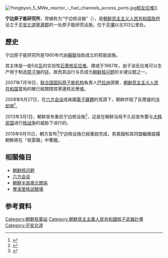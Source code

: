 {{noteTA
|G1=核能
|G2=朝鲜
|1=zh-hans:朝鲜; zh-hant:北韓;
|2=zh-hans:韩国; zh-hant:南韓;
|3=zh-hans:韩朝; zh-hant:南北韓;
}}
{{koreanname 
|caption=宁边5百萬瓦反應爐 
|logoimage= 
|img=Yongbyon 5MWe Magnox reactor.jpg 
|hangul=녕변 원자력 연구소 
|hanja=寧邊原子力硏究所 
|rr=Nyeongbyeon wonjaryeok yeonguso 
|mr=Nyŏngbyŏn wŏnjaryŏk yŏnguso
|text= 
}}
[[File:Yongbyon_5_MWe_reactor_-_fuel_channels_access_ports.jpg|right]][[核反应堆|核反应堆]]]]
{{DPRK WMD}}

'''宁边原子能研究所'''，常被称为“宁边核设施”（{{kor|녕변핵시설|寧邊核施設}}），是[[朝鲜民主主义人民共和国政府|朝鲜民主主义人民共和国政府]]设立于[[平安北道|平安北道]][[寧邊郡|寧邊郡]]的一处原子能研究设施，位于[[平壤|平壤]]以北103公里处。

==歷史==
宁边原子能研究所是1960年代由[[蘇聯|蘇聯]]協助成立的核能設施。

其主体是一座5兆[[瓦特|瓦]]的实验性[[石墨|石墨]][[核反应堆|核反应堆]]，建成于1987年。由于该反应堆可以生产用于制造[[原子弹|原子弹]]的[[钚|钚]]，故而其运行与否成为[[朝鲜核问题|朝鲜核问题]]的关键议题之一。

2007年7月16日，[[联合国|联合国]][[国际原子能机构|国际原子能机构]]負責人[[穆罕默德·巴拉迪|巴拉迪]]證實，[[朝鲜民主主义人民共和国|朝鲜民主主义人民共和国]]當局的確已經關閉其寧邊核反應爐。

2008年6月27日，在[[六方会谈|六方会谈]]成員國[[電子傳媒|電子媒體]]的見證下，朝鲜炸毀了反應爐的[[冷却塔|冷却塔]]<ref>{{Cite web |url=http://1-apple.com.tw/index.cfm?Fuseaction=Article&Sec_ID=3&ShowDate=20080628&IssueID=20080628&art_id=30697384&NewsType=1&SubSec=11 |title=北韓炸毀核設施 國際媒體見證 |access-date=2008-06-28 |archive-date=2008-07-01 |archive-url=https://web.archive.org/web/20080701225915/http://1-apple.com.tw/index.cfm?Fuseaction=Article&Sec_ID=3&ShowDate=20080628&IssueID=20080628&art_id=30697384&NewsType=1&SubSec=11 |dead-url=yes }}</ref>。

2013年3月1日，朝鲜宣布重启宁边核设施<ref>{{Cite news|url=http://www.bbc.co.uk/news/world-asia-21999193|title=North Korea 'to restart Yongbyon nuclear reactor'|date=2013-04-02|newspaper=BBC News|accessdate=2017-09-04|language=en-GB|archive-date=2013-04-07|archive-url=https://web.archive.org/web/20130407063220/http://www.bbc.co.uk/news/world-asia-21999193|dead-url=no}}</ref>，这是在朝鲜当局不久前宣布要与[[大韩民国|大韩民国]]进行[[核战争|核战争]]的威胁下进行的。

2015年9月15日，朝方宣布<ref>{{Cite web|url=http://news.cntv.cn/2015/09/16/VIDE1442415703309680.shtml|title=发卫星 重启核设施 朝鲜连发警告震惊美韩|accessdate=2017-09-04|author=|date=2015-09-16|last=刘一|work=|publisher=央视网|archive-date=2016-03-04|archive-url=https://web.archive.org/web/20160304204953/http://news.cntv.cn/2015/09/16/VIDE1442415703309680.shtml|dead-url=no}}</ref>宁边核设施已經重啟完成，若美國和其同盟繼續威攝朝鮮將在「核雷聲」中驚醒。

==相關條目==
*[[朝鲜核问题|朝鲜核问题]]
*[[六方会谈|六方会谈]]
*[[朝鮮半島南北關係|朝鮮半島南北關係]]
*[[豐溪里核試驗場|豐溪里核試驗場]]

==参考資料==
{{reflist}}
{{朝鲜核与大规模杀伤性武器问题}}

{{coord|39|48|N|125|45|E|display=title}}

[[Category:朝鮮核電站|Category:朝鮮核電站]]
[[Category:朝鮮民主主義人民共和國核子武器計畫|Category:朝鮮民主主義人民共和國核子武器計畫]]
[[Category:平安北道|Category:平安北道]]